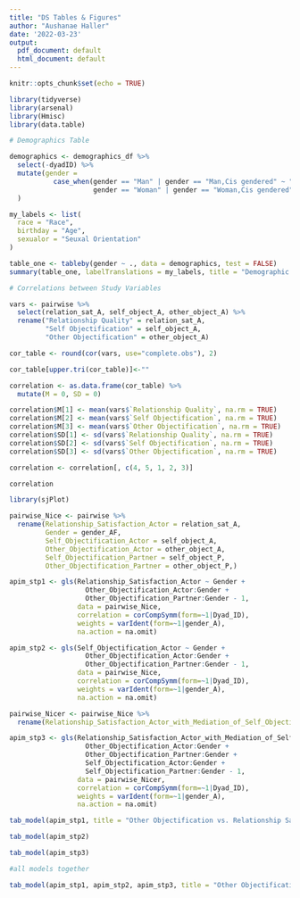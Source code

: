 ```yaml
---
title: "DS Tables & Figures"
author: "Aushanae Haller"
date: '2022-03-23'
output:
  pdf_document: default
  html_document: default
---
```


```r
knitr::opts_chunk$set(echo = TRUE)
```

```r
library(tidyverse)
library(arsenal)
library(Hmisc)
library(data.table)
```


```r
# Demographics Table

demographics <- demographics_df %>%
  select(-dyadID) %>% 
  mutate(gender =
           case_when(gender == "Man" | gender == "Man,Cis gendered" ~ "Man",
                     gender == "Woman" | gender == "Woman,Cis gendered" ~ "Woman")
  )

my_labels <- list(
  race = "Race",
  birthday = "Age",
  sexualor = "Seuxal Orientation"
)

table_one <- tableby(gender ~ ., data = demographics, test = FALSE) 
summary(table_one, labelTranslations = my_labels, title = "Demographic Data") 
```


```r
# Correlations between Study Variables

vars <- pairwise %>% 
  select(relation_sat_A, self_object_A, other_object_A) %>% 
  rename("Relationship Quality" = relation_sat_A,
         "Self Objectification" = self_object_A,
         "Other Objectification" = other_object_A)

cor_table <- round(cor(vars, use="complete.obs"), 2)

cor_table[upper.tri(cor_table)]<-""

correlation <- as.data.frame(cor_table) %>% 
  mutate(M = 0, SD = 0)

correlation$M[1] <- mean(vars$`Relationship Quality`, na.rm = TRUE)
correlation$M[2] <- mean(vars$`Self Objectification`, na.rm = TRUE)
correlation$M[3] <- mean(vars$`Other Objectification`, na.rm = TRUE)
correlation$SD[1] <- sd(vars$`Relationship Quality`, na.rm = TRUE)
correlation$SD[2] <- sd(vars$`Self Objectification`, na.rm = TRUE)
correlation$SD[3] <- sd(vars$`Other Objectification`, na.rm = TRUE)

correlation <- correlation[, c(4, 5, 1, 2, 3)]

correlation
```

```r
library(sjPlot)

pairwise_Nice <- pairwise %>%
  rename(Relationship_Satisfaction_Actor = relation_sat_A,
         Gender = gender_AF,
         Self_Objectification_Actor = self_object_A, 
         Other_Objectification_Actor = other_object_A,
         Self_Objectification_Partner = self_object_P, 
         Other_Objectification_Partner = other_object_P,)

apim_stp1 <- gls(Relationship_Satisfaction_Actor ~ Gender + 
                   Other_Objectification_Actor:Gender + 
                   Other_Objectification_Partner:Gender - 1,
                 data = pairwise_Nice,
                 correlation = corCompSymm(form=~1|Dyad_ID), 
                 weights = varIdent(form=~1|gender_A), 
                 na.action = na.omit)

apim_stp2 <- gls(Self_Objectification_Actor ~ Gender + 
                   Other_Objectification_Actor:Gender + 
                   Other_Objectification_Partner:Gender - 1,
                 data = pairwise_Nice,
                 correlation = corCompSymm(form=~1|Dyad_ID), 
                 weights = varIdent(form=~1|gender_A), 
                 na.action = na.omit)

pairwise_Nicer <- pairwise_Nice %>%
  rename(Relationship_Satisfaction_Actor_with_Mediation_of_Self_Objectification = Relationship_Satisfaction_Actor)

apim_stp3 <- gls(Relationship_Satisfaction_Actor_with_Mediation_of_Self_Objectification ~ Gender +
                   Other_Objectification_Actor:Gender + 
                   Other_Objectification_Partner:Gender + 
                   Self_Objectification_Actor:Gender + 
                   Self_Objectification_Partner:Gender - 1,
                 data = pairwise_Nicer,
                 correlation = corCompSymm(form=~1|Dyad_ID), 
                 weights = varIdent(form=~1|gender_A), 
                 na.action = na.omit)

```

```r
tab_model(apim_stp1, title = "Other Objectification vs. Relationship Satisfaction (Actor)")
```

```r
tab_model(apim_stp2)
```

```r
tab_model(apim_stp3)
```

```r
#all models together

tab_model(apim_stp1, apim_stp2, apim_stp3, title = "Other Objectification vs. Relationship Satisfaction Mediated by Self Objectification ")
```

